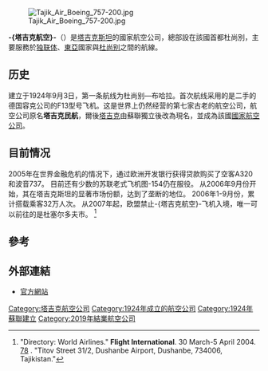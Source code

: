 {{noteTA
|T=塔吉克航空
}}
{{Infobox airline
| airline = -{塔吉克航空}-
| nativename = {{lang|en|Tajik Air}}
| image = Tajikair logo.jpg
| image_size = 
| IATA = 7J
| ICAO = TJK
| callsign = TAJIKAIR
| founded = 1924年9月3日
| ceased = 2019年1月14日
| hubs = [[杜尚別國際機場|杜尚別國際機場]]
| fleet_size = 14
| destinations = 19
| parent = 塔吉克斯坦政府
| headquarters = 塔吉克斯坦杜尚別
| website = [http://www.tajikair.tj/ tajikair.tj]
}}
[[File:Tajik_Air_Boeing_757-200.jpg|thumb]]

'''-{塔吉克航空}-'''（{{lang|en|'''Tajik Air'''}}）是[[塔吉克斯坦|塔吉克斯坦]]的國家航空公司，總部設在該國首都杜尚別，主要服務於[[独联体|独联体]]、[[東亞|東亞]]國家與[[杜尚别|杜尚别]]之間的航線。

==历史==
建立于1924年9月3日，第一条航线为杜尚别—布哈拉。首次航线采用的是二手的德国容克公司的F13型号飞机。这是世界上仍然经营的第七家古老的航空公司，航空公司原名'''塔吉克民航'''，爾後[[塔吉克斯坦|塔吉克]]由蘇聯獨立後改為現名，並成為該國[[國家航空公司|國家航空公司]]。

==目前情况==
2005年在世界金融危机的情况下，通过欧洲开发银行获得贷款购买了空客A320和波音737。
目前还有少数的苏联老式飞机图-154仍在服役。
从2006年9月份开始，其在塔吉克斯坦的显著市场份额，达到了垄断的地位。
2006年1-9月份，累计搭载乘客32万人次。
从2007年起，欧盟禁止-{塔吉克航空}-飞机入境，唯一可以前往的是杜塞尔多夫市。
<ref>"Directory: World Airlines." '''Flight International'''. 30 March-5 April 2004. [http://www.flightglobal.com/pdfarchive/view/2004/2004-09%20-%200321.html?search=%22Tajik%20Air%22 78] {{Wayback|url=http://www.flightglobal.com/pdfarchive/view/2004/2004-09%20-%200321.html?search=%22Tajik%20Air%22 |date=20191205031908 }}. "Titov Street 31/2, Dushanbe Airport, Dushanbe, 734006, Tajikistan."</ref>

==參考==
{{reflist}}

==外部連結==
*[http://www.tajikair.tj/ 官方網站] {{Wayback|url=http://www.tajikair.tj/ |date=20180317112528 }}{{ru icon}}{{en icon}}

{{航空公司小作品}}
{{Tajikistan-stub}}
[[Category:塔吉克航空公司|Category:塔吉克航空公司]]
[[Category:1924年成立的航空公司|Category:1924年成立的航空公司]]
[[Category:1924年蘇聯建立|Category:1924年蘇聯建立]]
[[Category:2019年結業航空公司|Category:2019年結業航空公司]]